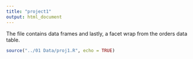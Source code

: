 ```yaml
---
title: "project1"
output: html_document
---
```


The file contains data frames and lastly, a facet wrap from the orders data table.

```r
source("../01 Data/proj1.R", echo = TRUE)
```


